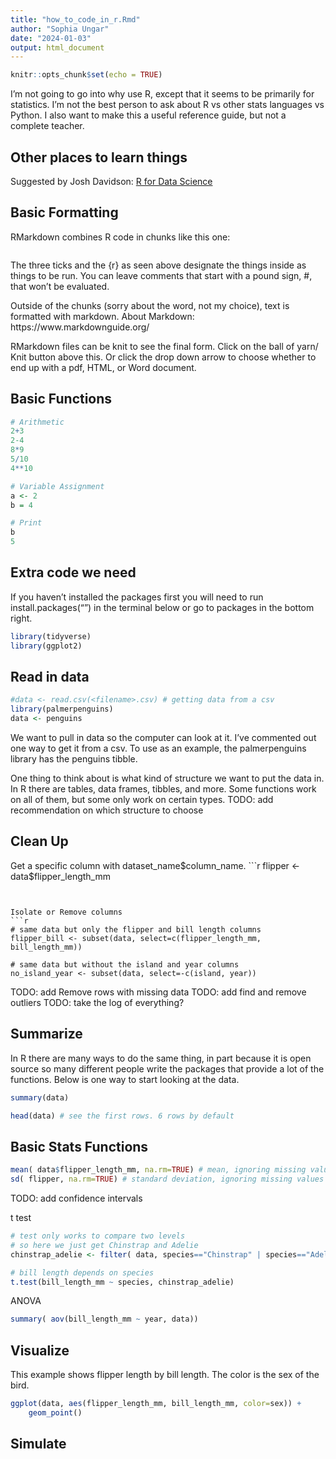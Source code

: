 ```yaml
---
title: "how_to_code_in_r.Rmd"
author: "Sophia Ungar"
date: "2024-01-03"
output: html_document
---
```


```r
knitr::opts_chunk$set(echo = TRUE)
```


I'm not going to go into why use R, except that it seems to be primarily for statistics. I'm not the best person to ask about R vs other stats languages vs Python. I also want to make this a useful reference guide, but not a complete teacher.


## Other places to learn things
Suggested by Josh Davidson:
[R for Data Science](https://r4ds.hadley.nz/data-visualize)


## Basic Formatting
RMarkdown combines R code in chunks like this one: 
```r

```
The three ticks and the {r} as seen above designate the things inside as things to be run. You can leave comments that start with a pound sign, #, that won't be evaluated.

Outside of the chunks (sorry about the word, not my choice), text is formatted with markdown. 
About Markdown: https://www.markdownguide.org/

RMarkdown files can be knit to see the final form. Click on the ball of yarn/ Knit button above this. Or click the drop down arrow to choose whether to end up with a pdf, HTML, or Word document.


## Basic Functions

```r
# Arithmetic
2+3
2-4
8*9
5/10
4**10

# Variable Assignment
a <- 2
b = 4

# Print
b
5

```


## Extra code we need
If you haven't installed the packages first you will need to run  install.packages("<package>") in the terminal below or go to packages in the bottom right.
```r
library(tidyverse)
library(ggplot2)
```


## Read in data
```r
#data <- read.csv(<filename>.csv) # getting data from a csv
library(palmerpenguins)
data <- penguins
```
We want to pull in data so the computer can look at it. I've commented out one way to get it from a csv. To use as an example, the palmerpenguins library has the penguins tibble. 

One thing to think about is what kind of structure we want to put the data in. In R there are tables, data frames, tibbles, and more. Some functions work on all of them, but some only work on certain types.
TODO: add recommendation on which structure to choose



## Clean Up 
Get a specific column with dataset_name$column_name.
```r
flipper <- data$flipper_length_mm

```


Isolate or Remove columns
```r
# same data but only the flipper and bill length columns
flipper_bill <- subset(data, select=c(flipper_length_mm, bill_length_mm))

# same data but without the island and year columns
no_island_year <- subset(data, select=-c(island, year))

```


TODO: add Remove rows with missing data
TODO: add find and remove outliers
TODO: take the log of everything?


## Summarize
In R there are many ways to do the same thing, in part because it is open source so many different people write the packages that provide a lot of the functions. Below is one way to start looking at the data.

```r
summary(data)

head(data) # see the first rows. 6 rows by default
```


## Basic Stats Functions
```r
mean( data$flipper_length_mm, na.rm=TRUE) # mean, ignoring missing values
sd( flipper, na.rm=TRUE) # standard deviation, ignoring missing values

```
TODO: add confidence intervals

t test
```r
# test only works to compare two levels
# so here we just get Chinstrap and Adelie
chinstrap_adelie <- filter( data, species=="Chinstrap" | species=="Adelie")

# bill length depends on species
t.test(bill_length_mm ~ species, chinstrap_adelie)

```

ANOVA
```r
summary( aov(bill_length_mm ~ year, data))

```


## Visualize

This example shows flipper length by bill length. The color is the sex of the bird.
```r
ggplot(data, aes(flipper_length_mm, bill_length_mm, color=sex)) +
    geom_point()

```


## Simulate
```r


```

